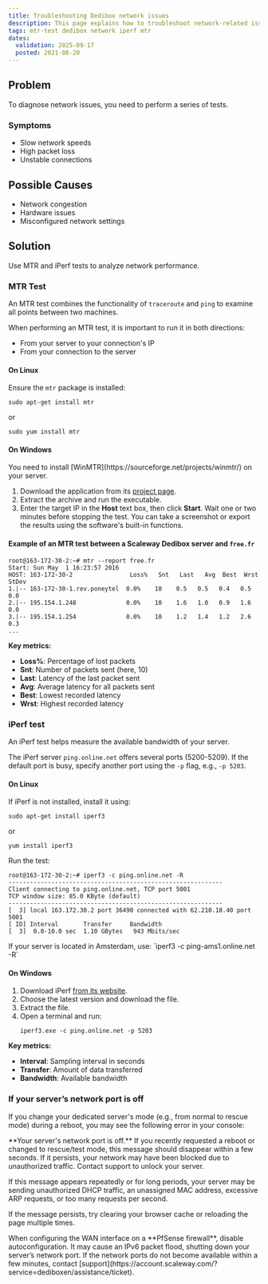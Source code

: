 ```yaml
---
title: Troubleshooting Dedibox network issues
description: This page explains how to troubleshoot network-related issues on your Scaleway Dedibox dedicated server.
tags: mtr-test dedibox network iperf mtr
dates:
  validation: 2025-09-17
  posted: 2021-08-20
---
```


## Problem
To diagnose network issues, you need to perform a series of tests.

### Symptoms
- Slow network speeds
- High packet loss
- Unstable connections

## Possible Causes
- Network congestion
- Hardware issues
- Misconfigured network settings

## Solution
Use MTR and iPerf tests to analyze network performance.

### MTR Test

An MTR test combines the functionality of `traceroute` and `ping` to examine all points between two machines.

When performing an MTR test, it is important to run it in both directions:

- From your server to your connection's IP
- From your connection to the server

#### On Linux
Ensure the `mtr` package is installed:

```
sudo apt-get install mtr
```
or
```
sudo yum install mtr
```

#### On Windows

<Message type="note">
  You need to install [WinMTR](https://sourceforge.net/projects/winmtr/) on your server.
</Message>

1. Download the application from its [project page](https://sourceforge.net/projects/winmtr/).
2. Extract the archive and run the executable.
3. Enter the target IP in the **Host** text box, then click **Start**. Wait one or two minutes before stopping the test. You can take a screenshot or export the results using the software's built-in functions.

#### Example of an MTR test between a Scaleway Dedibox server and `free.fr`

```
root@163-172-30-2:~# mtr --report free.fr
Start: Sun May  1 16:23:57 2016
HOST: 163-172-30-2                Loss%   Snt   Last   Avg  Best  Wrst StDev
1.|-- 163-172-30-1.rev.poneytel  0.0%    10    0.5   0.5   0.4   0.5   0.0
2.|-- 195.154.1.248              0.0%    10    1.6   1.0   0.9   1.6   0.0
3.|-- 195.154.1.254              0.0%    10    1.2   1.4   1.2   2.6   0.3
...
```

**Key metrics:**

- **Loss%**: Percentage of lost packets
- **Snt**: Number of packets sent (here, 10)
- **Last**: Latency of the last packet sent
- **Avg**: Average latency for all packets sent
- **Best**: Lowest recorded latency
- **Wrst**: Highest recorded latency

### iPerf test

An iPerf test helps measure the available bandwidth of your server.

The iPerf server `ping.online.net` offers several ports (5200-5209). If the default port is busy, specify another port using the `-p` flag, e.g., `-p 5203`.

#### On Linux

If iPerf is not installed, install it using:

```
sudo apt-get install iperf3
```
or
```
yum install iperf3
```

Run the test:

```
root@163-172-30-2:~# iperf3 -c ping.online.net -R
------------------------------------------------------------
Client connecting to ping.online.net, TCP port 5001
TCP window size: 85.0 KByte (default)
------------------------------------------------------------
[  3] local 163.172.30.2 port 36490 connected with 62.210.18.40 port 5001
[ ID] Interval       Transfer     Bandwidth
[  3]  0.0-10.0 sec  1.10 GBytes   943 Mbits/sec
```

<Message type="note">
  If your server is located in Amsterdam, use: `iperf3 -c ping-ams1.online.net -R`
</Message>

#### On Windows

1. Download iPerf [from its website](https://iperf.fr/iperf-download.php#windows).
2. Choose the latest version and download the file.
3. Extract the file.
4. Open a terminal and run:
    ```
    iperf3.exe -c ping.online.net -p 5203
    ```

**Key metrics:**

- **Interval**: Sampling interval in seconds
- **Transfer**: Amount of data transferred
- **Bandwidth**: Available bandwidth

### If your server’s network port is off

If you change your dedicated server's mode (e.g., from normal to rescue mode) during a reboot, you may see the following error in your console:

<Message type="important">
  **Your server's network port is off.**
  If you recently requested a reboot or changed to rescue/test mode, this message should disappear within a few seconds. If it persists, your network may have been blocked due to unauthorized traffic. Contact support to unlock your server.
</Message>

If this message appears repeatedly or for long periods, your server may be sending unauthorized DHCP traffic, an unassigned MAC address, excessive ARP requests, or too many requests per second.

If the message persists, try clearing your browser cache or reloading the page multiple times.

<Message type="important">
  When configuring the WAN interface on a **PfSense firewall**, disable autoconfiguration. It may cause an IPv6 packet flood, shutting down your server’s network port. If the network ports do not become available within a few minutes, contact [support](https://account.scaleway.com/?service=dediboxen/assistance/ticket).
</Message>

